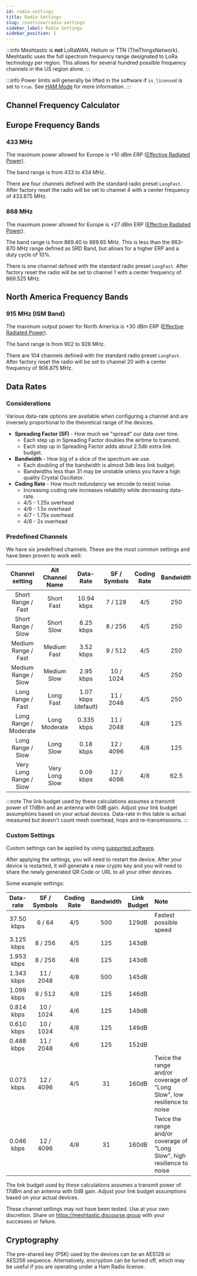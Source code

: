 ```yaml
---
id: radio-settings
title: Radio Settings
slug: /overview/radio-settings
sidebar_label: Radio Settings
sidebar_position: 1
---
```



:::info
Meshtastic is **not** LoRaWAN, Helium or TTN (TheThingsNetwork). Meshtastic uses the full spectrum frequency range designated to LoRa technology per region. This allows for several hundred possible frequency channels in the US region alone.
:::

:::info
Power limits will generally be lifted in the software if `is_licensed` is set to `true`. See [HAM Mode](/docs/faq#amateur-radio-ham) for more information.
:::

## Channel Frequency Calculator

<FrequencyCalculator />

## Europe Frequency Bands

### 433 MHz

The maximum power allowed for Europe is +10 dBm ERP ([Effective Radiated Power](https://en.wikipedia.org/wiki/Effective_radiated_power)).

The band range is from 433 to 434 MHz.

There are four channels defined with the standard radio preset `LongFast`. After factory reset the radio will be set to channel 4 with a center frequency of 433.875 MHz.

### 868 MHz

The maximum power allowed for Europe is +27 dBm ERP ([Effective Radiated Power](https://en.wikipedia.org/wiki/Effective_radiated_power)).

The band range is from 869.40 to 869.65 MHz. This is less than the 863–870 MHz range defined as SRD Band, but allows for a higher ERP and a duty cycle of 10%.

There is one channel defined with the standard radio preset `LongFast`. After factory reset the radio will be set to channel 1 with a center frequency of 869.525 MHz.

## North America Frequency Bands

### 915 MHz (ISM Band)

The maximum output power for North America is +30 dBm ERP ([Effective Radiated Power](https://en.wikipedia.org/wiki/Effective_radiated_power)).

The band range is from 902 to 928 MHz.

There are 104 channels defined with the standard radio preset `LongFast`. After factory reset the radio will be set to channel 20 with a center frequency of 906.875 MHz.

## Data Rates

### Considerations

Various data-rate options are available when configuring a channel and are inversely proportional to the theoretical range of the devices.

- **Spreading Factor (SF)** - How much we "spread" our data over time.
  - Each step up in Spreading Factor doubles the airtime to transmit.
  - Each step up in Spreading Factor adds about 2.5db extra link budget.
- **Bandwidth** - How big of a slice of the spectrum we use.
  - Each doubling of the bandwidth is almost 3db less link budget.
  - Bandwidths less than 31 may be unstable unless you have a high quality Crystal Oscillator.
- **Coding Rate** - How much redundancy we encode to resist noise.
  - Increasing coding rate increases reliability while decreasing data-rate.
  - 4/5 - 1.25x overhead
  - 4/6 - 1.5x overhead
  - 4/7 - 1.75x overhead
  - 4/8 - 2x overhead

### Predefined Channels

We have six predefined channels. These are the most common settings and have been proven to work well:

|    Channel setting     | Alt Channel Name |      Data-Rate      | SF / Symbols | Coding Rate | Bandwidth | Link Budget |
| :--------------------: | :--------------: | :-----------------: | :----------: | :---------: | :-------: | :---------: |
|   Short Range / Fast   |    Short Fast    |     10.94 kbps      |   7 / 128    |     4/5     |    250    |    137dB    |
|   Short Range / Slow   |    Short Slow    |      6.25 kbps      |   8 / 256    |     4/5     |    250    |    140dB    |
|  Medium Range / Fast   |   Medium Fast    |      3.52 kbps      |   9 / 512    |     4/5     |    250    |    143dB    |
|  Medium Range / Slow   |   Medium Slow    |      2.95 kbps      |  10 / 1024   |     4/5     |    250    |    146dB    |
|   Long Range / Fast    |    Long Fast     | 1.07 kbps (default) |  11 / 2048   |     4/5     |    250    |   148.5dB   |
| Long Range / Moderate  |  Long Moderate   |     0.335 kbps      |  11 / 2048   |     4/8     |    125    |    151dB    |
|   Long Range / Slow    |    Long Slow     |      0.18 kbps      |  12 / 4096   |     4/8     |    125    |    154dB    |
| Very Long Range / Slow |  Very Long Slow  |      0.09 kbps      |  12 / 4096   |     4/8     |   62.5    |    157dB    |

:::note
The link budget used by these calculations assumes a transmit power of 17dBm and an antenna with 0dB gain. Adjust your link budget assumptions based on your actual devices. Data-rate in this table is actual measured but doesn't count mesh overhead, hops and re-transmissions.
:::

### Custom Settings

Custom settings can be applied by using [supported software](/docs/software).

After applying the settings, you will need to restart the device. After your device is restarted, it will generate a new crypto key and you will need to share the newly generated QR Code or URL to all your other devices.

Some example settings:

| Data-rate  | SF / Symbols | Coding Rate | Bandwidth | Link Budget | Note                                                                     |
| :--------: | :----------: | :---------: | :-------: | :---------: | :----------------------------------------------------------------------- |
| 37.50 kbps |    6 / 64    |     4/5     |    500    |    129dB    | Fastest possible speed                                                   |
| 3.125 kbps |   8 / 256    |     4/5     |    125    |    143dB    |                                                                          |
| 1.953 kbps |   8 / 256    |     4/8     |    125    |    143dB    |                                                                          |
| 1.343 kbps |  11 / 2048   |     4/8     |    500    |    145dB    |                                                                          |
| 1.099 kbps |   9 / 512    |     4/8     |    125    |    146dB    |                                                                          |
| 0.814 kbps |  10 / 1024   |     4/6     |    125    |    149dB    |                                                                          |
| 0.610 kbps |  10 / 1024   |     4/8     |    125    |    149dB    |                                                                          |
| 0.488 kbps |  11 / 2048   |     4/6     |    125    |    152dB    |                                                                          |
| 0.073 kbps |  12 / 4096   |     4/5     |    31     |    160dB    | Twice the range and/or coverage of "Long Slow", low resilience to noise  |
| 0.046 kbps |  12 / 4096   |     4/8     |    31     |    160dB    | Twice the range and/or coverage of "Long Slow", high resilience to noise |

The link budget used by these calculations assumes a transmit power of 17dBm and an antenna with 0dB gain. Adjust your link budget assumptions based on your actual devices.

These channel settings may not have been tested. Use at your own discretion. Share on https://meshtastic.discourse.group with your successes or failure.

## Cryptography

The pre-shared key (PSK) used by the devices can be an AES128 or AES256 sequence.  Alternatively, encryption can be turned off, which may be useful if you are operating under a Ham Radio license.
